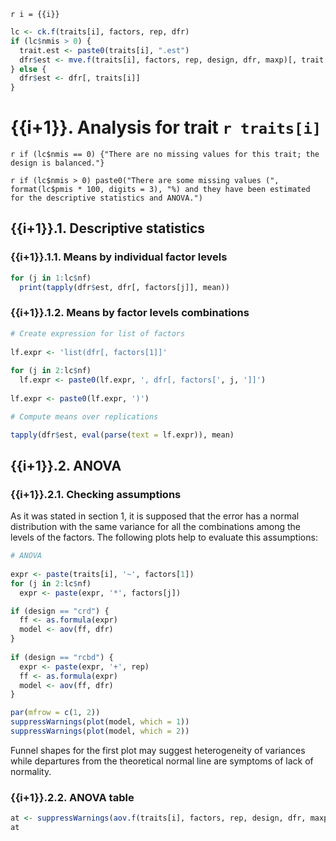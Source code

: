 `r i = {{i}}`

```r
lc <- ck.f(traits[i], factors, rep, dfr)
if (lc$nmis > 0) {
  trait.est <- paste0(traits[i], ".est")
  dfr$est <- mve.f(traits[i], factors, rep, design, dfr, maxp)[, trait.est]
} else {
  dfr$est <- dfr[, traits[i]]
}
```
    
# {{i+1}}. Analysis for trait `r traits[i]`

`r if (lc$nmis == 0) {"There are no missing values for this trait; the design is balanced."}`

`r if (lc$nmis > 0) paste0("There are some missing values (", format(lc$pmis * 100, digits = 3), "%) and they have been estimated for the descriptive statistics and ANOVA.")`

## {{i+1}}.1. Descriptive statistics

### {{i+1}}.1.1. Means by individual factor levels

```r
for (j in 1:lc$nf)
  print(tapply(dfr$est, dfr[, factors[j]], mean))
```

### {{i+1}}.1.2. Means by factor levels combinations

```r
# Create expression for list of factors
  
lf.expr <- 'list(dfr[, factors[1]]'
  
for (j in 2:lc$nf)
  lf.expr <- paste0(lf.expr, ', dfr[, factors[', j, ']]')
  
lf.expr <- paste0(lf.expr, ')')

# Compute means over replications

tapply(dfr$est, eval(parse(text = lf.expr)), mean)
```

## {{i+1}}.2. ANOVA

### {{i+1}}.2.1. Checking assumptions

As it was stated in section 1, it is supposed that the error has a normal distribution with the same variance for all the combinations among the levels of the factors. The following plots help to evaluate this assumptions:

```r
# ANOVA
  
expr <- paste(traits[i], '~', factors[1])
for (j in 2:lc$nf)
  expr <- paste(expr, '*', factors[j])

if (design == "crd") {
  ff <- as.formula(expr)
  model <- aov(ff, dfr)
}
  
if (design == "rcbd") {
  expr <- paste(expr, '+', rep)
  ff <- as.formula(expr)
  model <- aov(ff, dfr)
}

par(mfrow = c(1, 2))
suppressWarnings(plot(model, which = 1))
suppressWarnings(plot(model, which = 2))
```

Funnel shapes for the first plot may suggest heterogeneity of variances while departures from the theoretical normal line are symptoms of lack of normality.

### {{i+1}}.2.2. ANOVA table

```r
at <- suppressWarnings(aov.f(traits[i], factors, rep, design, dfr, maxp))
at
```
